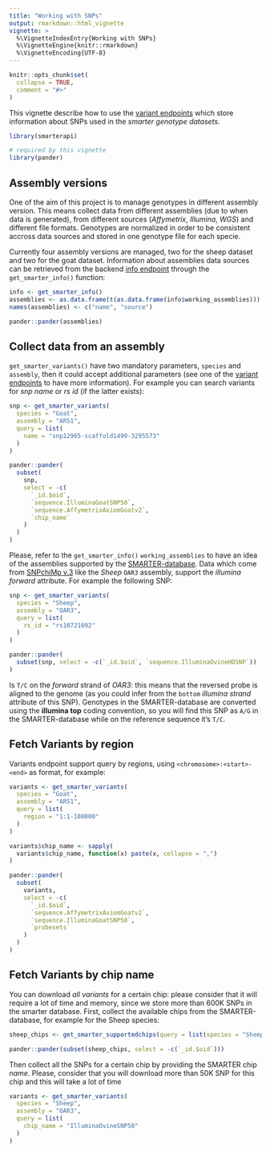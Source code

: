 ```yaml
---
title: "Working with SNPs"
output: rmarkdown::html_vignette
vignette: >
  %\VignetteIndexEntry{Working with SNPs}
  %\VignetteEngine{knitr::rmarkdown}
  %\VignetteEncoding{UTF-8}
---
```


```r
knitr::opts_chunk$set(
  collapse = TRUE,
  comment = "#>"
)
```

This vignette describe how to use the
[variant endpoints](https://webserver.ibba.cnr.it/smarter-api/docs/#/Variants)
which store information about SNPs used in the *smarter genotype datasets*.

```r
library(smarterapi)
```

```r
# required by this vignette
library(pander)
```

## Assembly versions

One of the aim of this project is to manage genotypes in different assembly
version. This means collect data from different assemblies (due to when data is
generated), from different sources (*Affymetrix*, *Illumina*, *WGS*) and different
file formats. Genotypes are normalized in order to be consistent accross data
sources and stored in one genotype file for each specie.

Currently four assembly versions are managed, two for the sheep dataset and two for
the goat dataset. Information about assemblies data sources can be retrieved from
the backend [info endpoint](https://webserver.ibba.cnr.it/smarter-api/docs/#/Info)
through the `get_smarter_info()` function:

```r
info <- get_smarter_info()
assemblies <- as.data.frame(t(as.data.frame(info$working_assemblies)))
names(assemblies) <- c("name", "source")
```

```r
pander::pander(assemblies)
```

## Collect data from an assembly

`get_smarter_variants()` have two mandatory parameters, `species` and `assembly`,
then it could accept additional parameters  (see one of the
[variant endpoints](https://webserver.ibba.cnr.it/smarter-api/docs/#/Variants)
to have more information). For example you can search variants for *snp name* or
*rs id* (if the latter exists):

```r
snp <- get_smarter_variants(
  species = "Goat",
  assembly = "ARS1",
  query = list(
    name = "snp12965-scaffold1499-3295573"
  )
)
```

```r
pander::pander(
  subset(
    snp,
    select = -c(
      `_id.$oid`,
      `sequence.IlluminaGoatSNP50`,
      `sequence.AffymetrixAxiomGoatv2`,
      `chip_name`
    )
  )
)
```

Please, refer to the `get_smarter_info()` `working_assemblies` to have an idea
of the assemblies supported by the
[SMARTER-database](https://github.com/cnr-ibba/SMARTER-database).
Data which come from [SNPchiMp v.3](https://webserver.ibba.cnr.it/SNPchimp/)
like the *Sheep* `OAR3` assembly, support the *illumina forward* attribute.
For example the following SNP:

```r
snp <- get_smarter_variants(
  species = "Sheep",
  assembly = "OAR3",
  query = list(
    rs_id = "rs10721092"
  )
)
```

```r
pander::pander(
  subset(snp, select = -c(`_id.$oid`, `sequence.IlluminaOvineHDSNP`))
)
```

Is `T/C` on the *forward* strand of *OAR3*: this means that the reversed probe is
aligned to the genome (as you could infer from the `bottom` *illumina strand* attribute
of this SNP). Genotypes in the SMARTER-database are converted using the **illumina top**
coding convention, so you will find this SNP as `A/G` in the SMARTER-database while
on the reference sequence it's `T/C`.

## Fetch Variants by region

Variants endpoint support query by regions, using `<chromosome>:<start>-<end>` as
format, for example:

```r
variants <- get_smarter_variants(
  species = "Goat",
  assembly = "ARS1",
  query = list(
    region = "1:1-100000"
  )
)
```

```r
variants$chip_name <- sapply(
  variants$chip_name, function(x) paste(x, collapse = ",")
)

pander::pander(
  subset(
    variants,
    select = -c(
      `_id.$oid`,
      `sequence.AffymetrixAxiomGoatv2`,
      `sequence.IlluminaGoatSNP50`,
      `probesets`
    )
  )
)
```

## Fetch Variants by chip name

You can download *all variants* for a certain chip: please consider that it will
require a lot of time and memory, since we store more than 600K SNPs in the smarter
database. First, collect the available chips from the SMARTER-database, for example
for the Sheep species:

```r
sheep_chips <- get_smarter_supportedchips(query = list(species = "Sheep"))
```

```r
pander::pander(subset(sheep_chips, select = -c(`_id.$oid`)))
```

Then collect all the SNPs for a certain chip by providing the SMARTER chip *name*.
Please, consider that you will download more than 50K SNP for this chip and this
will take a lot of time

```r
variants <- get_smarter_variants(
  species = "Sheep",
  assembly = "OAR3",
  query = list(
    chip_name = "IlluminaOvineSNP50"
  )
)
```

